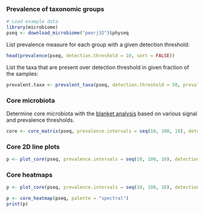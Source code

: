 ### Prevalence of taxonomic groups

```r
# Load example data
library(microbiome)
pseq <- download_microbiome("peerj32")$physeq
```

List prevalence measure for each group with a given detection threshold:

```r
head(prevalence(pseq, detection.threshold = 10, sort = FALSE))
```

List the taxa that are present over detection threshold in given
fraction of the samples:

```r
prevalent.taxa <- prevalent_taxa(pseq, detection.threshold = 50, prevalence.threshold = 0.2)
```


### Core microbiota

Determine core microbiota with the [blanket
analysis](http://onlinelibrary.wiley.com/doi/10.1111/j.1469-0691.2012.03855.x/abstract)
based on various signal and prevalence thresholds.
 
```r
core <- core_matrix(pseq, prevalence.intervals = seq(10, 100, 10), detection.thresholds = c(0, 10^(0:4)))
```

### Core 2D line plots

```r
p <- plot_core(pseq, prevalence.intervals = seq(10, 100, 10), detection.thresholds = c(0, 10^(0:4)), plot.type = "lineplot")
```

### Core heatmaps

```r
p <- plot_core(pseq, prevalence.intervals = seq(10, 100, 10), detection.thresholds = c(0, 2^(0:14)), plot.type = "heatmap")
```


```r
p <- core_heatmap(pseq, palette = "spectral")
print(p)
```